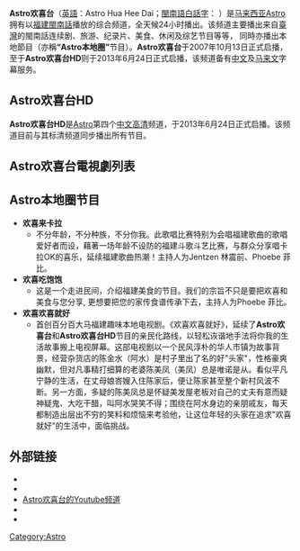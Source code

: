 {{pp-semi-sock|small=yes}}
{{TV channel|[[Astro欢喜台HD|Astro欢喜台HD]]}}

{{頻道資訊
| 頻道名稱         = Astro欢喜台HD<br>{{lang|en|Astro Hua Hee Dai HD}}
| 頻道圖片檔案     = Astro_HHD.png
| 頻道圖片尺寸     = 200px
| 頻道圖片名稱     = 
| 所屬國家         = {{MYS}}
| 總部所在         = {{flagicon image|Flag of Kuala Lumpur, Malaysia.svg}} [[吉隆坡|吉隆坡]]
| 播放地區         = {{MYS}}
| 開播日期         = 2007年10月13日（标清）<br/> 2013年6月24日（高清）
| 停播日期         = 2021年3月15日（标清）
| 頻道語言         = [[閩南語|福建話]]（[[泉漳片|閩南語泉漳話]]）
| 頻道類別         = 福建语娱乐综合频道
| 視頻格式         = （[[高清|高清]]）16:9 [[1080i|1080i]]
| 收視率           = 
| 收視率調查時間   = 
| 收視率資料來源   = 
| 頻道口號        = 欢喜无限
| 擁有者           = [[Astro|Astro]]
| 持股者           = 
| 前頻道名稱       = 
| 被取代名稱       = 
| 集團同類頻道     = [[Astro_AEC|Astro AEC]] <br/> Astro Go Shop（中文） <br/> [[Astro双星|Astro双星]] <br/> [[Astro全佳HD|Astro全佳HD]] <br/> [[Astro小太阳|Astro小太阳]] <br/> [[Astro_AOD|Astro AOD]] <br/> [[Astro华丽台|Astro华丽台]]（VOD） <br/> [[Astro喜悦HD|Astro喜悦HD]]（已停播）
| 重播服務頻道     = 
| 頻道官方網站     = https://web.facebook.com/HuaHeeDai/
| 備註             = 
| 衛星電視供應商01 = 马来西亚 [[Astro|Astro]]
| 衛星電視頻道數01 = 頻道333（高清）
| 衛星電視供應商02 = 馬來西亞 [[NJOI|NJOI]]
| 衛星電視頻道數02 = 頻道333（高清）
| 線上收看網站01   = 線上直播
| 線上收看網址01   = [https://astrogo.astro.com.my Astro GO]
|}}

'''Astro欢喜台'''（[[英語|英語]]：Astro Hua Hee Dai；[[白話字|閩南語白話字]]： ''{{lang|nan|Astro Hoaⁿ-hí Tâi}}''）是[[马来西亚|马来西亚]][[Astro|Astro]]拥有以[[泉漳片|福建閩南話]]播放的综合频道，全天候24小时播出。该频道主要播出来自[[臺灣|臺灣]]的閩南話连续剧、旅游、纪录片、美食、休闲及综艺节目等等， 同時亦播出本地節目（亦稱'''“Astro本地圈”'''节目）。'''Astro欢喜台'''于2007年10月13日正式启播，至于'''Astro欢喜台HD'''则于2013年6月24日正式启播，该频道备有[[中文|中文]]及[[马来文|马来文]]字幕服务。

==Astro欢喜台HD==
'''Astro欢喜台HD'''是[[Astro|Astro]]第四个[[中文|中文]][[高清|高清]]频道，于2013年6月24日正式启播。该频道目前与其标清频道同步播出所有节目。

==Astro欢喜台電視劇列表==
{{main|Astro欢喜台电视剧集列表}}

==Astro本地圈节目==

* '''欢喜来卡拉'''
**不分年龄，不分种族，不分你我。此歌唱比赛特别为会唱福建歌曲的歌唱爱好者而设，藉著一场年龄不设防的福建斗歌斗艺比赛，与群众分享唱卡拉OK的喜乐，延续福建歌曲热潮！主持人为Jentzen 林震前、Phoebe 菲比。
* '''欢喜吃饱饱'''
**这是一个走进民间，介绍福建美食的节目。我们的宗旨不只是要把欢喜和美食与您分享, 更想要把您的家传食谱传承下去，主持人为Phoebe 菲比。
* '''欢喜欢喜就好'''
**首创百分百大马福建趣味本地电视剧。《欢喜欢喜就好》，延续了'''Astro欢喜台'''和'''Astro欢喜台HD'''节目的亲民化路线，以轻松诙谐地手法将你我的生活故事搬上电视屏幕。这部电视剧以一个民风淳朴的华人市镇为故事背景，经营杂货店的陈金水（阿水）是村子里出了名的好"头家"，性格豪爽幽默，但对凡事精打细算的老婆陈美凤（美凤）总是唯诺是从。看似平凡宁静的生活，在丈母娘峇嫂入住陈家后，便让陈家甚至整个新村风波不断。另一方面，多疑的陈美凤总是怀疑美发屋老板对自己的丈夫有意而疑神疑鬼、大吃干醋，叫阿水哭笑不得；围绕在阿水身边的亲朋戚友，每天都制造出层出不穷的笑料和烦恼来考验他，让这位年轻的头家在追求"欢喜就好"的生活中，面临挑战。
== 外部链接 ==
*{{facebook|HuaHeeDai}}
*{{Instagram|astrohuaheedai}}
*[https://www.youtube.com/user/AstroHuaHeeDai/featured?disable_polymer=1 Astro欢喜台的Youtube频道] {{Wayback|url=https://www.youtube.com/user/AstroHuaHeeDai/featured?disable_polymer=1 |date=20190923103542 }}
*{{Twitter|HHD333}}
*{{Sinaweibo|huaheedai}}

{{Astro频道}}

{{DEFAULTSORT:Hua Hee Dai, Astro}}
[[Category:Astro|Category:Astro]]